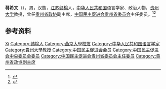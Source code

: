'''蒋希文'''（{{bd|1922年|10月|2015年|10月20日}}），男，汉族，[[江苏|江苏]][[赣榆|赣榆]]人，[[中华人民共和国|中华人民共和国]]语言学家、政治人物，[[贵州大学|贵州大学]]教授，曾任[[贵州省政协|贵州省政协]]副主席，[[中国民主促进会贵州省委员会|中国民主促进会贵州省委员会]]主任委员。<ref>{{Cite book|title=贵州百科全书|author=孙淦, 庹文升, 何仁仲主编|publisher=中国大百科全书出版社|year=2005|isbn=9787500074069|location=贵阳|pages=}}</ref><ref>{{Cite web|title=蒋希文同志逝世|url=http://cpc.people.com.cn/n/2015/1027/c87393-27744361.html|accessdate=2020-07-10|work=贵州日报|archiveurl=https://web.archive.org/web/20200710063833/http://cpc.people.com.cn/n/2015/1027/c87393-27744361.html|archivedate=2020-07-10}}</ref>

== 参考资料 ==
{{reflist}}

{{中国人物小作品}}

{{Authority control}}
{{DEFAULTSORT:Jiang蒋}}
[[Category:蔣姓|Xi]]
[[Category:贛榆人|Category:贛榆人]]
[[Category:燕京大學校友|Category:燕京大學校友]]
[[Category:中华人民共和国语言学家|Category:中华人民共和国语言学家]]
[[Category:貴州大學教授|Category:貴州大學教授]]
[[Category:中国民主促进会会员|Category:中国民主促进会会员]]
[[Category:中国民主促进会中央委员会委员|Category:中国民主促进会中央委员会委员]]
[[Category:中国民主促进会贵州省委员会主任委员|Category:中国民主促进会贵州省委员会主任委员]]
[[Category:貴州省政協副主席|Category:貴州省政協副主席]]